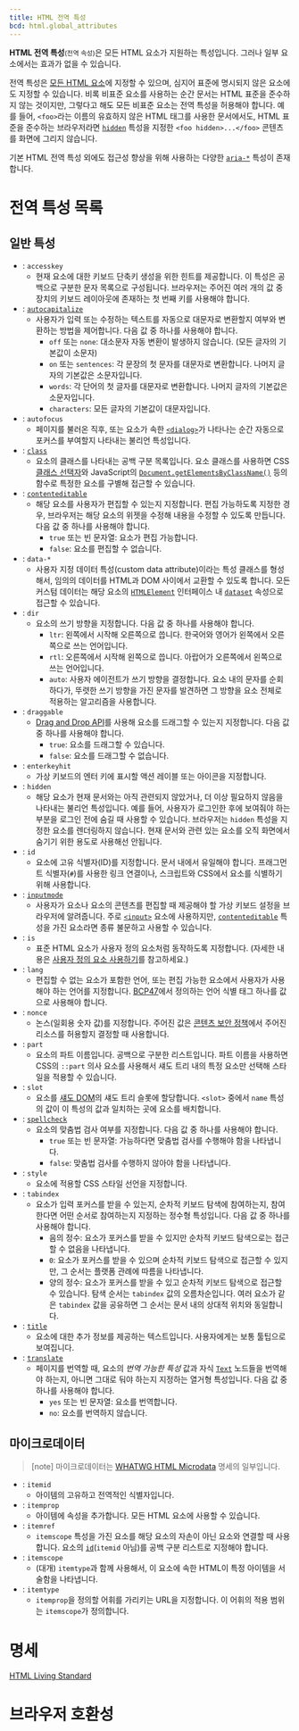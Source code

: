 ```yaml
---
title: HTML 전역 특성
bcd: html.global_attributes
---
```


**HTML 전역 특성**<small>(전역 속성)</small>은 모든 HTML 요소가 지원하는 특성입니다. 그러나 일부 요소에서는 효과가 없을 수 있습니다.

전역 특성은 [모든 HTML 요소](./Element)에 지정할 수 있으며, 심지어 표준에 명시되지 않은 요소에도 지정할 수 있습니다. 비록 비표준 요소를 사용하는 순간 문서는 HTML 표준을 준수하지 않는 것이지만, 그렇다고 해도 모든 비표준 요소는 전역 특성을 허용해야 합니다. 예를 들어, `<foo>`라는 이름의 유효하지 않은 HTML 태그를 사용한 문서에서도, HTML 표준을 준수하는 브라우저라면 [`hidden`](#term-hidden) 특성을 지정한 `<foo hidden>...</foo>` 콘텐츠를 화면에 그리지 않습니다.

기본 HTML 전역 특성 외에도 접근성 향상을 위해 사용하는 다양한 [`aria-*`](https://developer.mozilla.org/en-US/docs/Web/Accessibility/ARIA) 특성이 존재합니다.

# 전역 특성 목록

## 일반 특성

- : `accesskey`
  - 현재 요소에 대한 키보드 단축키 생성을 위한 힌트를 제공합니다. 이 특성은 공백으로 구분한 문자 목록으로 구성됩니다. 브라우저는 주어진 여러 개의 값 중 장치의 키보드 레이아웃에 존재하는 첫 번째 키를 사용해야 합니다.
- : [`autocapitalize`](./Global_attributes/autocapitalize)
  - 사용자가 입력 또는 수정하는 텍스트를 자동으로 대문자로 변환할지 여부와 변환하는 방법을 제어합니다. 다음 값 중 하나를 사용해야 합니다.
    - `off` 또는 `none`: 대소문자 자동 변환이 발생하지 않습니다. (모든 글자의 기본값이 소문자)
    - `on` 또는 `sentences`: 각 문장의 첫 문자를 대문자로 변환합니다. 나머지 글자의 기본값은 소문자입니다.
    - `words`: 각 단어의 첫 글자를 대문자로 변환합니다. 나머지 글자의 기본값은 소문자입니다.
    - `characters`: 모든 글자의 기본값이 대문자입니다.
- : `autofocus`
  - 페이지를 불러온 직후, 또는 요소가 속한 [`<dialog>`](./Element/dialog)가 나타나는 순간 자동으로 포커스를 부여할지 나타내는 불리언 특성입니다.
- : [`class`](./Global_attributes/class)
  - 요소의 클래스를 나타내는 공백 구분 목록입니다. 요소 클래스를 사용하면 CSS [클래스 선택자](https://developer.mozilla.org/en-US/docs/Web/CSS/Class_selectors)와 JavaScript의 [`Document.getElementsByClassName()`](https://developer.mozilla.org/en-US/docs/Web/API/Document/getElementsByClassName) 등의 함수로 특정한 요소를 구별해 접근할 수 있습니다.
- : [`contenteditable`](./Global_attributes/contenteditable)
  - 해당 요소를 사용자가 편집할 수 있는지 지정합니다. 편집 가능하도록 지정한 경우, 브라우저는 해당 요소의 위젯을 수정해 내용을 수정할 수 있도록 만듭니다. 다음 값 중 하나를 사용해야 합니다.
    - `true` 또는 빈 문자열: 요소가 편집 가능합니다.
    - `false`: 요소를 편집할 수 없습니다.
- : `data-*`
  - 사용자 지정 데이터 특성(custom data attribute)이라는 특성 클래스를 형성해서, 임의의 데이터를 HTML과 DOM 사이에서 교환할 수 있도록 합니다. 모든 커스텀 데이터는 해당 요소의 [`HTMLElement`](https://developer.mozilla.org/en-US/docs/Web/API/HTMLElement) 인터페이스 내 [`dataset`](https://developer.mozilla.org/en-US/docs/Web/API/HTMLOrForeignElement/dataset) 속성으로 접근할 수 있습니다.
- : `dir`
  - 요소의 쓰기 방향을 지정합니다. 다음 값 중 하나를 사용해야 합니다.
    - `ltr`: 왼쪽에서 시작해 오른쪽으로 씁니다. 한국어와 영어가 왼쪽에서 오른쪽으로 쓰는 언어입니다.
    - `rtl`: 오른쪽에서 시작해 왼쪽으로 씁니다. 아랍어가 오른쪽에서 왼쪽으로 쓰는 언어입니다.
    - `auto`: 사용자 에이전트가 쓰기 방향을 결정합니다. 요소 내의 문자를 순회하다가, 뚜렷한 쓰기 방향을 가진 문자를 발견하면 그 방향을 요소 전체로 적용하는 알고리즘을 사용합니다.
- : `draggable`
  - [Drag and Drop API](https://developer.mozilla.org/en-US/docs/Web/API/HTML_Drag_and_Drop_API)를 사용해 요소를 드래그할 수 있는지 지정합니다. 다음 값 중 하나를 사용해야 합니다.
    - `true`: 요소를 드래그할 수 있습니다.
    - `false`: 요소를 드래그할 수 없습니다.
- : `enterkeyhit`
  - 가상 키보드의 엔터 키에 표시할 액션 레이블 또는 아이콘을 지정합니다.
- : `hidden`
  - 해당 요소가 현재 문서와는 아직 관련되지 않았거나, 더 이상 필요하지 않음을 나타내는 불리언 특성입니다. 예를 들어, 사용자가 로그인한 후에 보여줘야 하는 부분을 로그인 전에 숨길 때 사용할 수 있습니다. 브라우저는 `hidden` 특성을 지정한 요소를 렌더링하지 않습니다. 현재 문서와 관련 있는 요소를 오직 화면에서 숨기기 위한 용도로 사용해선 안됩니다.
- : `id`
  - 요소에 고유 식별자(ID)를 지정합니다. 문서 내에서 유일해야 합니다. 프래그먼트 식별자(`#`)를 사용한 링크 연결이나, 스크립트와 CSS에서 요소를 식별하기 위해 사용합니다.
- : [`inputmode`](./Global_attributes/inputmode)
  - 사용자가 요소나 요소의 콘텐츠를 편집할 때 제공해야 할 가상 키보드 설정을 브라우저에 알려줍니다. 주로 [`<input>`](./Element/input) 요소에 사용하지만, [`contenteditable`](#term-contenteditable) 특성을 가진 요소라면 종류 불문하고 사용할 수 있습니다.
- : `is`
  - 표준 HTML 요소가 사용자 정의 요소처럼 동작하도록 지정합니다. (자세한 내용은 [사용자 정의 요소 사용하기](https://developer.mozilla.org/en-US/docs/Web/Web_Components/Using_custom_elements)를 참고하세요.)
- : `lang`
  - 편집할 수 없는 요소가 포함한 언어, 또는 편집 가능한 요소에서 사용자가 사용해야 하는 언어를 지정합니다. [BCP47](https://www.ietf.org/rfc/bcp/bcp47.txt)에서 정의하는 언어 식별 태그 하나를 값으로 사용해야 합니다.
- : `nonce`
  - 논스(일회용 숫자 값)를 지정합니다. 주어진 값은 [콘텐츠 보안 정책](https://developer.mozilla.org/en-US/docs/Web/HTTP/CSP)에서 주어진 리소스를 허용할지 결정할 때 사용합니다.
- : `part`
  - 요소의 파트 이름입니다. 공백으로 구분한 리스트입니다. 파트 이름을 사용하면 CSS의 `::part` 의사 요소를 사용해서 섀도 트리 내의 특정 요소만 선택해 스타일을 적용할 수 있습니다.
- : `slot`
  - 요소를 [섀도 DOM](https://developer.mozilla.org/en-US/docs/Web/Web_Components/Using_shadow_DOM)의 섀도 트리 슬롯에 할당합니다. `<slot>` 중에서 `name` 특성의 값이 이 특성의 값과 일치하는 곳에 요소를 배치합니다.
- : [`spellcheck`](./Global_attributes/spellcheck)
  - 요소의 맞춤법 검사 여부를 지정합니다. 다음 값 중 하나를 사용해야 합니다.
    - `true` 또는 빈 문자열: 가능하다면 맞춤법 검사를 수행해야 함을 나타냅니다.
    - `false`: 맞춤법 검사를 수행하지 않아야 함을 나타냅니다.
- : `style`
  - 요소에 적용할 CSS 스타일 선언을 지정합니다.
- : `tabindex`
  - 요소가 입력 포커스를 받을 수 있는지, 순차적 키보드 탐색에 참여하는지, 참여한다면 어떤 순서로 참여하는지 지정하는 정수형 특성입니다. 다음 값 중 하나를 사용해야 합니다.
    - 음의 정수: 요소가 포커스를 받을 수 있지만 순차적 키보드 탐색으로는 접근할 수 없음을 나타냅니다.
    - `0`: 요소가 포커스를 받을 수 있으며 순차적 키보드 탐색으로 접근할 수 있지만, 그 순서는 플랫폼 관례에 따름을 나타냅니다.
    - 양의 정수: 요소가 포커스를 받을 수 있고 순차적 키보드 탐색으로 접근할 수 있습니다. 탐색 순서는 `tabindex` 값의 오름차순입니다. 여러 요소가 같은 `tabindex` 값을 공유하면 그 순서는 문서
      내의 상대적 위치와 동일합니다.
- : [`title`](./Global_attributes/title)
  - 요소에 대한 추가 정보를 제공하는 텍스트입니다. 사용자에게는 보통 툴팁으로 보여집니다.
- : [`translate`](./Global_attributes/translate)
  - 페이지를 번역할 때, 요소의 *번역 가능한 특성* 값과 자식 [`Text`](https://developer.mozilla.org/en-US/docs/Web/API/Text) 노드들을 번역해야 하는지, 아니면 그대로 둬야 하는지 지정하는 열거형 특성입니다. 다음 값 중 하나를 사용해야 합니다.
    - `yes` 또는 빈 문자열: 요소를 번역합니다.
    - `no`: 요소를 번역하지 않습니다.

## 마이크로데이터

> [note]
> 마이크로데이터는 [WHATWG HTML Microdata](https://html.spec.whatwg.org/multipage/microdata.html#microdata) 명세의 일부입니다.

- : `itemid`
  - 아이템의 고유하고 전역적인 식별자입니다.
- : `itemprop`
  - 아이템에 속성을 추가합니다. 모든 HTML 요소에 사용할 수 있습니다.
- : `itemref`
  - `itemscope` 특성을 가진 요소를 해당 요소의 자손이 아닌 요소와 연결할 때 사용합니다. 요소의 [`id`](#term-id)(`itemid` 아님)를 공백 구분 리스트로 지정해야 합니다.
- : `itemscope`
  - (대개) `itemtype`과 함께 사용해서, 이 요소에 속한 HTML이 특정 아이템을 서술함을 나타냅니다.
- : `itemtype`
  - `itemprop`을 정의할 어휘를 가리키는 URL을 지정합니다. 이 어휘의 적용 범위는 `itemscope`가 정의합니다.

# 명세

[HTML Living Standard](https://html.spec.whatwg.org/multipage/dom.html#global-attributes)

# 브라우저 호환성

<BrowserCompat data={props.bcd} />
